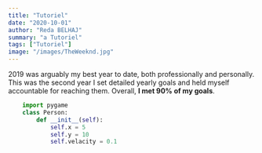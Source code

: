 ```yaml
---
title: "Tutoriel"
date: "2020-10-01"
author: "Reda BELHAJ"
summary: "a Tutoriel"
tags: ["Tutoriel"]
image: "/images/TheWeeknd.jpg"
---
```


2019 was arguably my best year to date, both professionally and personally.
This was the second year I set detailed yearly goals and held myself accountable for reaching them. Overall, **I met 90% of my goals**.

```python
    import pygame
    class Person:
        def __init__(self):
            self.x = 5
            self.y = 10
            self.velacity = 0.1
```